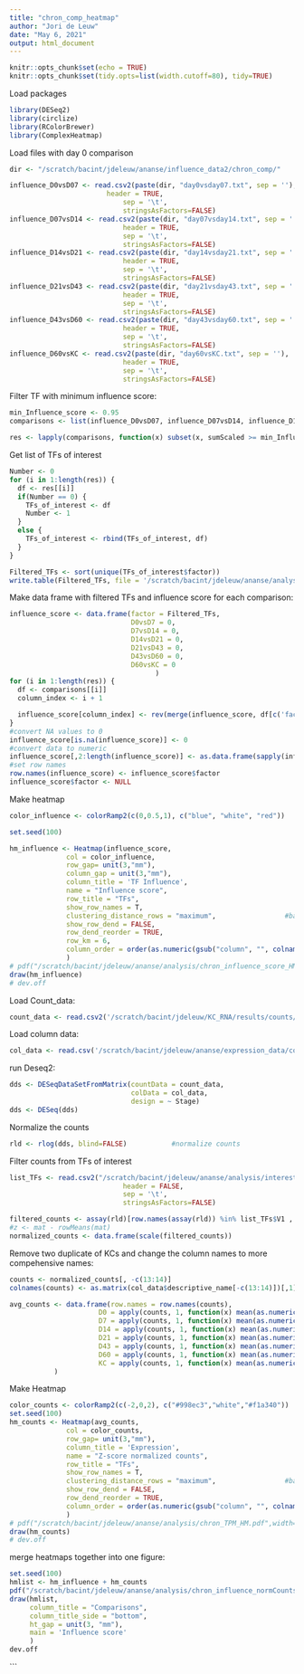 ```yaml
---
title: "chron_comp_heatmap"
author: "Jori de Leuw"
date: "May 6, 2021"
output: html_document
---
```


```r
knitr::opts_chunk$set(echo = TRUE)
knitr::opts_chunk$set(tidy.opts=list(width.cutoff=80), tidy=TRUE)
```

Load packages
```r
library(DESeq2)
library(circlize)
library(RColorBrewer)
library(ComplexHeatmap)
```
Load files with day 0 comparison
```r
dir <- "/scratch/bacint/jdeleuw/ananse/influence_data2/chron_comp/"

influence_D0vsD07 <- read.csv2(paste(dir, "day0vsday07.txt", sep = ''), 
                   		header = TRUE, 
                    		sep = '\t',  
                    		stringsAsFactors=FALSE)
influence_D07vsD14 <- read.csv2(paste(dir, "day07vsday14.txt", sep = ''), 
                     		header = TRUE, 
                     		sep = '\t', 
                     		stringsAsFactors=FALSE)
influence_D14vsD21 <- read.csv2(paste(dir, "day14vsday21.txt", sep = ''), 
                      		header = TRUE, 
                      		sep = '\t', 
                      		stringsAsFactors=FALSE)
influence_D21vsD43 <- read.csv2(paste(dir, "day21vsday43.txt", sep = ''), 
                      		header = TRUE, 
                      		sep = '\t', 
                      		stringsAsFactors=FALSE)
influence_D43vsD60 <- read.csv2(paste(dir, "day43vsday60.txt", sep = ''), 
                      		header = TRUE, 
                      		sep = '\t', 
                      		stringsAsFactors=FALSE)
influence_D60vsKC <- read.csv2(paste(dir, "day60vsKC.txt", sep = ''), 
                    		header = TRUE, 
                     		sep = '\t', 
                     		stringsAsFactors=FALSE)
```
Filter TF with minimum influence score:
```r
min_Influence_score <- 0.95
comparisons <- list(influence_D0vsD07, influence_D07vsD14, influence_D14vsD21, influence_D21vsD43, influence_D43vsD60, influence_D60vsKC)

res <- lapply(comparisons, function(x) subset(x, sumScaled >= min_Influence_score))
```
Get list of TFs of interest
```r
Number <- 0
for (i in 1:length(res)) {
  df <- res[[i]]
  if(Number == 0) {
    TFs_of_interest <- df
    Number <- 1
  }
  else {
    TFs_of_interest <- rbind(TFs_of_interest, df)
  }
}

Filtered_TFs <- sort(unique(TFs_of_interest$factor))
write.table(Filtered_TFs, file = '/scratch/bacint/jdeleuw/ananse/analysis/interesting_TFs.csv', row.names = FALSE, col.names = FALSE)
```
Make data frame with filtered TFs and influence score for each comparison:
```r
influence_score <- data.frame(factor = Filtered_TFs,
                              D0vsD7 = 0,
                              D7vsD14 = 0,
                              D14vsD21 = 0,
                              D21vsD43 = 0,
                              D43vsD60 = 0,
                              D60vsKC = 0
			                        )
for (i in 1:length(res)) {
  df <- comparisons[[i]]
  column_index <- i + 1

  influence_score[column_index] <- rev(merge(influence_score, df[c('factor', 'sumScaled')], by = 'factor', all.x = TRUE))[1]
}
#convert NA values to 0
influence_score[is.na(influence_score)] <- 0
#convert data to numeric
influence_score[,2:length(influence_score)] <- as.data.frame(sapply(influence_score[,2:length(influence_score)], as.numeric))
#set row names
row.names(influence_score) <- influence_score$factor
influence_score$factor <- NULL
```
Make heatmap
```r
color_influence <- colorRamp2(c(0,0.5,1), c("blue", "white", "red"))

set.seed(100)

hm_influence <- Heatmap(influence_score,
              col = color_influence,
              row_gap= unit(3,"mm"),
              column_gap = unit(3,"mm"),
              column_title = 'TF Influence',
              name = "Influence score",
              row_title = "TFs",
              show_row_names = T,
              clustering_distance_rows = "maximum",                 #based on the maximum absolute deviation
              show_row_dend = FALSE,
              row_dend_reorder = TRUE,
              row_km = 6,
              column_order = order(as.numeric(gsub("column", "", colnames(influence_score))))
              )
# pdf("/scratch/bacint/jdeleuw/ananse/analysis/chron_influence_score_HM.pdf",width=12,height=12,paper='special', useDingbats=FALSE)
draw(hm_influence)
# dev.off
```
Load Count_data:
```r
count_data <- read.csv2('/scratch/bacint/jdeleuw/KC_RNA/results/counts/GRCh38-counts.tsv', header = TRUE, sep = '\t', row.names= 1, stringsAsFactors=FALSE)
```
Load column data:
```r
col_data <- read.csv('/scratch/bacint/jdeleuw/ananse/expression_data/col_data.tsv', sep = "\t", row.names= 1, header = TRUE)
```

run Deseq2:
```r
dds <- DESeqDataSetFromMatrix(countData = count_data,
                              colData = col_data,
                              design = ~ Stage)
dds <- DESeq(dds)
```
Normalize the counts
```r
rld <- rlog(dds, blind=FALSE)           #normalize counts
```
Filter counts from TFs of interest
```r
list_TFs <- read.csv2("/scratch/bacint/jdeleuw/ananse/analysis/interesting_TFs.csv", 
                            header = FALSE, 
                            sep = '\t',  
                            stringsAsFactors=FALSE)

filtered_counts <- assay(rld)[row.names(assay(rld)) %in% list_TFs$V1 , ]
#z <- mat - rowMeans(mat)
normalized_counts <- data.frame(scale(filtered_counts))
```
Remove two duplicate of KCs and change the column names to more compehensive names:
```r
counts <- normalized_counts[, -c(13:14)]
colnames(counts) <- as.matrix(col_data$descriptive_name[-c(13:14)])[,1]
```

```r
avg_counts <- data.frame(row.names = row.names(counts),
                      D0 = apply(counts, 1, function(x) mean(as.numeric(x[1:2]))),
                      D7 = apply(counts, 1, function(x) mean(as.numeric(x[3:4]))),
                      D14 = apply(counts, 1, function(x) mean(as.numeric(x[5:6]))),
                      D21 = apply(counts, 1, function(x) mean(as.numeric(x[7:8]))),
                      D43 = apply(counts, 1, function(x) mean(as.numeric(x[9:10]))),
                      D60 = apply(counts, 1, function(x) mean(as.numeric(x[11:12]))),
                      KC = apply(counts, 1, function(x) mean(as.numeric(x[13:14])))
           )
```
Make Heatmap
```r
color_counts <- colorRamp2(c(-2,0,2), c("#998ec3","white","#f1a340"))
set.seed(100)
hm_counts <- Heatmap(avg_counts,
              col = color_counts,
              row_gap= unit(3,"mm"),
              column_title = 'Expression',
              name = "Z-score normalized counts",
              row_title = "TFs",
              show_row_names = T,
              clustering_distance_rows = "maximum",                 #based on the maximum absolute deviation
              show_row_dend = FALSE,
              row_dend_reorder = TRUE,
              column_order = order(as.numeric(gsub("column", "", colnames(avg_counts))))
              )
# pdf("/scratch/bacint/jdeleuw/ananse/analysis/chron_TPM_HM.pdf",width=12,height=12,paper='special', useDingbats=FALSE)
draw(hm_counts)
# dev.off
```
merge heatmaps together into one figure:
```r
set.seed(100)
hmlist <- hm_influence + hm_counts
pdf("/scratch/bacint/jdeleuw/ananse/analysis/chron_influence_normCounts_HM.pdf",width=12,height=12,paper='special', useDingbats=FALSE)
draw(hmlist,
     column_title = "Comparisons",
     column_title_side = "bottom",
     ht_gap = unit(3, "mm"),
     main = 'Influence score'
     )
dev.off
```
```

